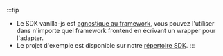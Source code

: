 :::tip

- Le SDK vanilla-js est [agnostique au framework](https://stackoverflow.com/questions/64725017/what-does-it-mean-by-framework-agnostic), vous pouvez l'utiliser dans n'importe quel framework frontend en écrivant un wrapper pour l'adapter.
- Le projet d'exemple est disponible sur notre [répertoire SDK](https://github.com/logto-io/js/tree/master/packages/browser-sample).
  :::
